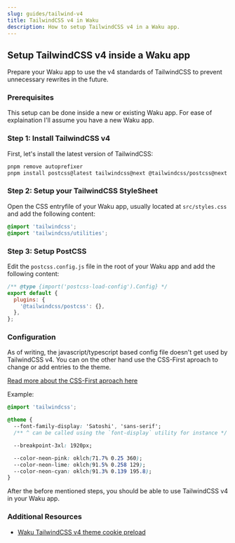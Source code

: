 ```yaml
---
slug: guides/tailwind-v4
title: TailwindCSS v4 in Waku
description: How to setup TailwindCSS v4 in a Waku app.
---
```


## Setup TailwindCSS v4 inside a Waku app

Prepare your Waku app to use the v4 standards of TailwindCSS to prevent unnecessary rewrites in the future.

### Prerequisites

This setup can be done inside a new or existing Waku app. For ease of explaination I'll assume you have a new Waku app.

### Step 1: Install TailwindCSS v4

First, let's install the latest version of TailwindCSS:

```bash
pnpm remove autoprefixer
pnpm install postcss@latest tailwindcss@next @tailwindcss/postcss@next
```

### Step 2: Setup your TailwindCSS StyleSheet

Open the CSS entryfile of your Waku app, usually located at `src/styles.css` and add the following content:

```css
@import 'tailwindcss';
@import 'tailwindcss/utilities';
```

### Step 3: Setup PostCSS

Edit the `postcss.config.js` file in the root of your Waku app and add the following content:

```js
/** @type {import('postcss-load-config').Config} */
export default {
  plugins: {
    '@tailwindcss/postcss': {},
  },
};
```

### Configuration

As of writing, the javascript/typescript based config file doesn't get used by TailwindCSS v4. You can on the other hand use the CSS-First aproach to change or add entries to the theme.

[Read more about the CSS-First aproach here](https://tailwindcss.com/blog/tailwindcss-v4-alpha#css-first-configuration)

Example:

```css
@import 'tailwindcss';

@theme {
  --font-family-display: 'Satoshi', 'sans-serif';
  /** ^ can be called using the `font-display` utility for instance */

  --breakpoint-3xl: 1920px;

  --color-neon-pink: oklch(71.7% 0.25 360);
  --color-neon-lime: oklch(91.5% 0.258 129);
  --color-neon-cyan: oklch(91.3% 0.139 195.8);
}
```

After the before mentioned steps, you should be able to use TailwindCSS v4 in your Waku app.

### Additional Resources

- [Waku TailwindCSS v4 theme cookie preload](stream-intercept.mdx)
